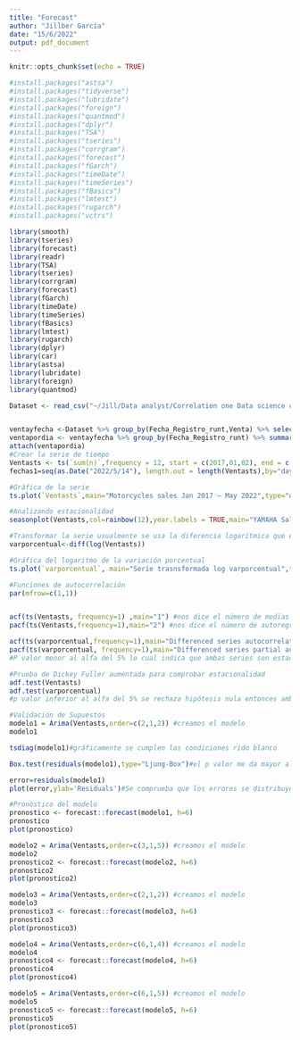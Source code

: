 ---
title: "Forecast"
author: "Jillber García"
date: "15/6/2022"
output: pdf_document
---

```{r setup, include=FALSE}
knitr::opts_chunk$set(echo = TRUE)
```

```{r}
#install.packages("astsa")
#install.packages("tidyverse")
#install.packages("lubridate")
#install.packages("foreign")
#install.packages("quantmod")
#install.packages("dplyr")
#install.packages("TSA")
#install.packages("tseries")
#install.packages("corrgram")
#install.packages("forecast")
#install.packages("fGarch")
#install.packages("timeDate")
#install.packages("timeSeries")
#install.packages("fBasics")
#install.packages("lmtest")
#install.packages("rugarch")
#install.packages("vctrs")
```
```{r}
library(smooth)
library(tseries)
library(forecast)
library(readr)
library(TSA)
library(tseries)
library(corrgram)
library(forecast)
library(fGarch)
library(timeDate)
library(timeSeries)
library(fBasics)
library(lmtest)
library(rugarch)
library(dplyr)
library(car)
library(astsa)
library(lubridate)
library(foreign)
library(quantmod)

```
```{r}

Dataset <- read_csv("~/Jill/Data analyst/Correlation one Data science course/PROJECT/Clean_Dataset.csv")


ventayfecha <-Dataset %>% group_by(Fecha_Registro_runt,Venta) %>% select(Fecha_Registro_runt,Venta) %>% count(Venta) 
ventapordia <- ventayfecha %>% group_by(Fecha_Registro_runt) %>% summarise(sum(n))
attach(ventapordia)
#Crear la serie de tiempo
Ventasts <- ts(`sum(n)`,frequency = 12, start = c(2017,01,02), end = c(2022,05,14))
fechas1=seq(as.Date("2022/5/14"), length.out = length(Ventasts),by="days")

#Gráfica de la serie
ts.plot(`Ventasts`,main="Motorcycles sales Jan 2017 – May 2022",type="o",lty="dashed",col="red", ylab = "Sales")

```
```{r}
#Analizando estacionalidad
seasonplot(Ventasts,col=rainbow(12),year.labels = TRUE,main="YAMAHA Sales Stationarity")
```

```{r}
#Transformar la serie usualmente se usa la diferencia logarítmica que es el logaritmo de la variación porcentual 
varporcentual<-diff(log(Ventasts))

#Gráfica del logaritmo de la variación porcentual
ts.plot(`varporcentual`, main="Serie trasnsformada log varporcentual",type="o",lty="dashed",col="red")

```


```{r}
#Funciones de autocorrelación
par(mfrow=c(1,1))


acf(ts(Ventasts, frequency=1) ,main="1") #nos dice el número de medias móviles
pacf(ts(Ventasts,frequency=1),main="2") #nos dice el número de autoregresivos

acf(ts(varporcentual,frequency=1),main="Differenced series autocorrelation function")
pacf(ts(varporcentual, frequency=1),main="Differenced series partial autocorrelation function")
#P valor menor al alfa del 5% lo cual indica que ambas series son estacionarias
```
```{r}
#Prueba de Dickey Fuller aumentada para comprobar estacionalidad
adf.test(Ventasts)
adf.test(varporcentual)
#p valor inferior al alfa del 5% se rechaza hipótesis nula entonces ambas series son estacionales
```

```{r}
#Validación de Supuestos
modelo1 = Arima(Ventasts,order=c(2,1,2)) #creamos el modelo 
modelo1

tsdiag(modelo1)#gráficamente se cumplen las condiciones rido blanco

Box.test(residuals(modelo1),type="Ljung-Box")#el p valor me da mayor al alfa del 0.05 entonces cumplo las condiciones rido blanco

error=residuals(modelo1)
plot(error,ylab='Residuals')#Se comprueba que los errores se distribuyen normal
```
```{r}
#Pronóstico del modelo 
pronostico <- forecast::forecast(modelo1, h=6)
pronostico
plot(pronostico)
```

```{r}
modelo2 = Arima(Ventasts,order=c(3,1,5)) #creamos el modelo 
modelo2
pronostico2 <- forecast::forecast(modelo2, h=6)
pronostico2
plot(pronostico2)

```

```{r}
modelo3 = Arima(Ventasts,order=c(2,1,2)) #creamos el modelo 
modelo3
pronostico3 <- forecast::forecast(modelo3, h=6)
pronostico3
plot(pronostico3)

```
```{r}
modelo4 = Arima(Ventasts,order=c(6,1,4)) #creamos el modelo 
modelo4
pronostico4 <- forecast::forecast(modelo4, h=6)
pronostico4
plot(pronostico4)

```

```{r}
modelo5 = Arima(Ventasts,order=c(6,1,5)) #creamos el modelo 
modelo5
pronostico5 <- forecast::forecast(modelo5, h=6)
pronostico5
plot(pronostico5)

```




